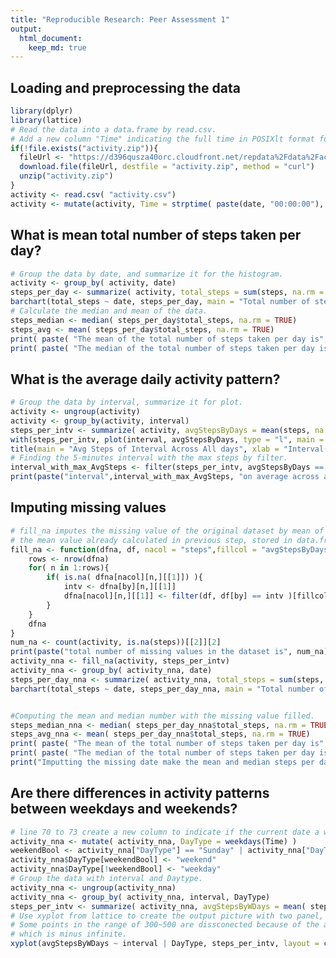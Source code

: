```yaml
---
title: "Reproducible Research: Peer Assessment 1"
output: 
  html_document:
    keep_md: true
---
```



## Loading and preprocessing the data
```r
library(dplyr)
library(lattice)
# Read the data into a data.frame by read.csv.
# Add a new column "Time" indicating the full time in POSIXlt format for the row.
if(!file.exists("activity.zip")){
  fileUrl <- "https://d396qusza40orc.cloudfront.net/repdata%2Fdata%2Factivity.zip"
  download.file(fileUrl, destfile = "activity.zip", method = "curl")
  unzip("activity.zip")
}
activity <- read.csv( "activity.csv")
activity <- mutate(activity, Time = strptime( paste(date, "00:00:00"), format = "%Y-%m-%d %H:%M:%S") + 60 * interval )
```
## What is mean total number of steps taken per day?
```r
# Group the data by date, and summarize it for the histogram.
activity <- group_by( activity, date)
steps_per_day <- summarize( activity, total_steps = sum(steps, na.rm = TRUE))
barchart(total_steps ~ date, steps_per_day, main = "Total number of steps taken each day", ylab = "Number of steps", scale = list(x=list(abbreviate = TRUE, rot = 90, cex = 0.5) ) )
# Calculate the median and mean of the data.
steps_median <- median( steps_per_day$total_steps, na.rm = TRUE)
steps_avg <- mean( steps_per_day$total_steps, na.rm = TRUE)
print( paste( "The mean of the total number of steps taken per day is", steps_avg))
print( paste( "The median of the total number of steps taken per day is", steps_median))
```
## What is the average daily activity pattern?
```r
# Group the data by interval, summarize it for plot.
activity <- ungroup(activity)
activity <- group_by(activity, interval)
steps_per_intv <- summarize( activity, avgStepsByDays = mean(steps, na.rm = TRUE))
with(steps_per_intv, plot(interval, avgStepsByDays, type = "l", main = "", xlab = "", ylab = ""))
title(main = "Avg Steps of Interval Across All days", xlab = "Interval(min)", ylab = "Number of Step")
# Finding the 5-minutes interval with the max steps by filter.
interval_with_max_AvgSteps <- filter(steps_per_intv, avgStepsByDays == max(avgStepsByDays))[[1]]
print(paste("interval",interval_with_max_AvgSteps, "on average across all the days in the dataset, contains the maximum number of steps") )
```
## Imputing missing values
```r
# fill_na imputes the missing value of the original dataset by mean of that intercal accross all days.
# the mean value already calculated in previous step, stored in data.frame steps_per_intv
fill_na <- function(dfna, df, nacol = "steps",fillcol = "avgStepsByDays", by = "interval"){
    rows <- nrow(dfna)
    for( n in 1:rows){
        if( is.na( dfna[nacol][n,][[1]]) ){
            intv <- dfna[by][n,][[1]]
            dfna[nacol][n,][[1]] <- filter(df, df[by] == intv )[fillcol][[1]]
        }
    }
    dfna
}
num_na <- count(activity, is.na(steps))[[2]][2]
print(paste("total number of missing values in the dataset is", num_na))
activity_nna <- fill_na(activity, steps_per_intv)
activity_nna <- group_by( activity_nna, date)
steps_per_day_nna <- summarize( activity_nna, total_steps = sum(steps, na.rm = TRUE))
barchart(total_steps ~ date, steps_per_day_nna, main = "Total number of steps taken each day(imputing missing values)", ylab = "Number of steps", scale = list(x=list(abbreviate = TRUE, rot = 90, cex = 0.5) ) )


#Computing the mean and median number with the missing value filled.
steps_median_nna <- median( steps_per_day_nna$total_steps, na.rm = TRUE)
steps_avg_nna <- mean( steps_per_day_nna$total_steps, na.rm = TRUE)
print( paste( "The mean of the total number of steps taken per day is", steps_avg_nna))
print( paste( "The median of the total number of steps taken per day is", steps_median_nna))
print("Imputting the missing date make the mean and median steps per day equal.")

```
## Are there differences in activity patterns between weekdays and weekends?
```r
# line 70 to 73 create a new column to indicate if the current date a weekday or weekend.
activity_nna <- mutate( activity_nna, DayType = weekdays(Time) )
weekendBool <- activity_nna["DayType"] == "Sunday" | activity_nna["DayType"] == "Saturday"
activity_nna$DayType[weekendBool] <- "weekend"
activity_nna$DayType[!weekendBool] <- "weekday"
# Group the data with interval and Daytype.
activity_nna <- ungroup(activity_nna)
activity_nna <- group_by( activity_nna, interval, DayType)
steps_per_intv <- summarize( activity_nna, avgStepsByWDays = mean( steps ) )
# Use xyplot from lattice to create the output picture with two panel, weekend and weekday respectively.
# Some points in the range of 300~500 are dissconected because of the avarage steps for the interval is zero, thus the log of
# which is minus infinite.
xyplot(avgStepsByWDays ~ interval | DayType, steps_per_intv, layout = c(1,2), type = "l", ylab = "Number of steps")
```